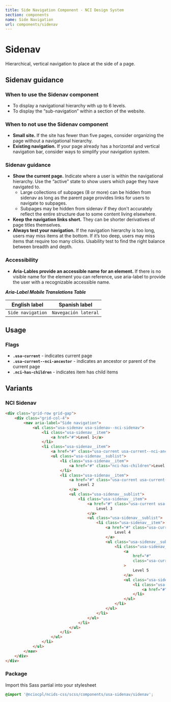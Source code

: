 ```yaml
---
title: Side Navigation Component - NCI Design System
section: components
name: Side Navigation
url: components/sidenav
---
```


# Sidenav

Hierarchical, vertical navigation to place at the side of a page.

## Sidenav guidance

### When to use the Sidenav component

- To display a navigational hierarchy with up to 6 levels.
- To display the “sub-navigation” within a section of the website.

### When to not use the Sidenav component

- **Small site.** If the site has fewer than five pages, consider organizing the page without a navigational hierarchy.
- **Existing navigation.** If your page already has a horizontal and vertical navigation bar, consider ways to simplify your navigation system.

### Sidenav guidance

- **Show the current page.** Indicate where a user is within the navigational hierarchy. Use the “active” state to show users which page they have navigated to.
  - Large collections of subpages (8 or more) can be hidden from sidenav as long as the parent page provides links for users to navigate to subpages.
  - Subpages may be hidden from sidenav if they don't accurately reflect the entire structure due to some content living elsewhere.
- **Keep the navigation links short.** They can be shorter derivatives of page titles themselves.
- **Always test your navigation.** If the navigation hierarchy is too long, users may miss items at the bottom. If it’s too deep, users may miss items that require too many clicks. Usability test to find the right balance between breadth and depth.

### Accessibility

- **Aria-Lables provide an accessible name for an element.** If there is no visible name for the element you can reference, use aria-label to provide the user with a recognizable accessible name.

**_Aria-Label Mobile Translations Table_**

| **English label** | **Spanish label**    |
| ----------------- | -------------------- |
| `Side navigation` | `Navegación lateral` |

## Usage

### Flags

- **`.usa-current`** - indicates current page
- **`.usa-current--nci-ancestor`** - indicates an ancestor or parent of the current page
- **`.nci-has-children`** - indicates item has child items

## Variants

### NCI Sidenav

```html
<div class="grid-row grid-gap">
	<div class="grid-col-4">
		<nav aria-label="Side navigation">
			<ul class="usa-sidenav usa-sidenav--nci-sidenav">
				<li class="usa-sidenav__item">
					<a href="#">Level 1</a>
				</li>
				<li class="usa-sidenav__item">
					<a href="#" class="usa-current usa-current--nci-ancestor">Level 1</a>
					<ul class="usa-sidenav__sublist">
						<li class="usa-sidenav__item">
							<a href="#" class="nci-has-children">Level 2</a>
						</li>
						<li class="usa-sidenav__item">
							<a href="#" class="usa-current usa-current--nci-ancestor">
								Level 2
							</a>
							<ul class="usa-sidenav__sublist">
								<li class="usa-sidenav__item">
									<a href="#" class="usa-current usa-current--nci-ancestor">
										Level 3
									</a>
									<ul class="usa-sidenav__sublist">
										<li class="usa-sidenav__item">
											<a href="#" class="usa-current usa-current--nci-ancestor">
												Level 4
											</a>
											<ul class="usa-sidenav__sublist">
												<li class="usa-sidenav__item">
													<a
														href="#"
														class="usa-current usa-current--nci-ancestor"
													>
														Level 5
													</a>
													<ul class="usa-sidenav__sublist">
														<li class="usa-sidenav__item">
															<a href="#" class="usa-current">Level 6</a>
														</li>
													</ul>
												</li>
											</ul>
										</li>
									</ul>
								</li>
							</ul>
						</li>
					</ul>
				</li>
			</ul>
		</nav>
	</div>
</div>
```

### Package

Import this Sass partial into your stylesheet

```scss nopreview
@import '@nciocpl/ncids-css/scss/components/usa-sidenav/sidenav';
```
